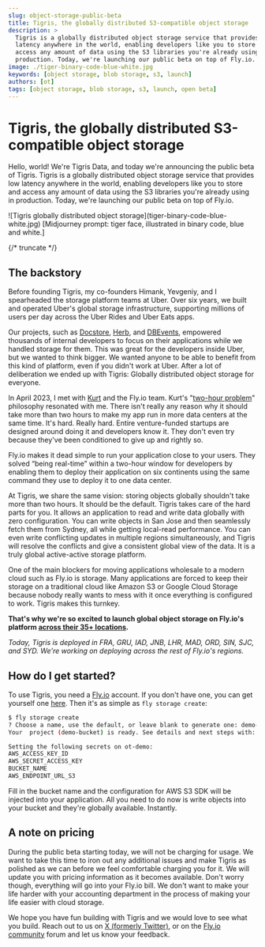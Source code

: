 ```yaml
---
slug: object-storage-public-beta
title: Tigris, the globally distributed S3-compatible object storage
description: >
  Tigris is a globally distributed object storage service that provides low
  latency anywhere in the world, enabling developers like you to store and
  access any amount of data using the S3 libraries you're already using in
  production. Today, we're launching our public beta on top of Fly.io.
image: ./tiger-binary-code-blue-white.jpg
keywords: [object storage, blob storage, s3, launch]
authors: [ot]
tags: [object storage, blob storage, s3, launch, open beta]
---
```


# Tigris, the globally distributed S3-compatible object storage

Hello, world! We're Tigris Data, and today we're announcing the public beta of
Tigris. Tigris is a globally distributed object storage service that provides
low latency anywhere in the world, enabling developers like you to store and
access any amount of data using the S3 libraries you're already using in
production. Today, we're launching our public beta on top of Fly.io.

<span align="center">
  ![Tigris globally distributed object
  storage](tiger-binary-code-blue-white.jpg) [Midjourney prompt: tiger face,
  illustrated in binary code, blue and white.]
</span>

{/* truncate */}

## The backstory

Before founding Tigris, my co-founders Himank, Yevgeniy, and I spearheaded the
storage platform teams at Uber. Over six years, we built and operated Uber's
global storage infrastructure, supporting millions of users per day across the
Uber Rides and Uber Eats apps.

Our projects, such as
[Docstore](https://www.uber.com/en-US/blog/schemaless-sql-database/),
[Herb](https://www.uber.com/en-PK/blog/herb-datacenter-replication/), and
[DBEvents](https://www.uber.com/en-PK/blog/dbevents-ingestion-framework/),
empowered thousands of internal developers to focus on their applications while
we handled storage for them. This was great for the developers inside Uber, but
we wanted to think bigger. We wanted anyone to be able to benefit from this kind
of platform, even if you didn't work at Uber. After a lot of deliberation we
ended up with Tigris: Globally distributed object storage for everyone.

In April 2023, I met with [Kurt](https://twitter.com/mrkurt) and the Fly.io
team. Kurt's
"[two-hour problem](https://fly.io/blog/we-raised-a-bunch-of-money/)" philosophy
resonated with me. There isn't really any reason why it should take more than
two hours to make my app run in more data centers at the same time. It's hard.
Really hard. Entire venture-funded startups are designed around doing it and
developers know it. They don't even try because they've been conditioned to give
up and rightly so.

Fly.io makes it dead simple to run your application close to your users. They
solved “being real-time” within a two-hour window for developers by enabling
them to deploy their application on six continents using the same command they
use to deploy it to one data center.

At Tigris, we share the same vision: storing objects globally shouldn't take
more than two hours. It should be the default. Tigris takes care of the hard
parts for you. It allows an application to read and write data globally with
zero configuration. You can write objects in San Jose and then seamlessly fetch
them from Sydney, all while getting local-read performance. You can even write
conflicting updates in multiple regions simultaneously, and Tigris will resolve
the conflicts and give a consistent global view of the data. It is a truly
global active-active storage platform.

One of the main blockers for moving applications wholesale to a modern cloud
such as Fly.io is storage. Many applications are forced to keep their storage on
a traditional cloud like Amazon S3 or Google Cloud Storage because nobody really
wants to mess with it once everything is configured to work. Tigris makes this
turnkey.

**That's why we're so excited to launch global object storage on Fly.io's
platform [across their 35+ locations](https://fly.io/docs/reference/regions/).**

_Today, Tigris is deployed in FRA, GRU, IAD, JNB, LHR, MAD, ORD, SIN, SJC, and
SYD. We're working on deploying across the rest of Fly.io's regions._

## How do I get started?

To use Tigris, you need a [Fly.io](https://fly.io/) account. If you don't have
one, you can get yourself one [here](https://fly.io/app/sign-up). Then it's as
simple as `fly storage create`:

```bash
$ fly storage create
? Choose a name, use the default, or leave blank to generate one: demo-bucket
Your  project (demo-bucket) is ready. See details and next steps with:

Setting the following secrets on ot-demo:
AWS_ACCESS_KEY_ID
AWS_SECRET_ACCESS_KEY
BUCKET_NAME
AWS_ENDPOINT_URL_S3
```

Fill in the bucket name and the configuration for AWS S3 SDK will be injected
into your application. All you need to do now is write objects into your bucket
and they're globally available. Instantly.

## A note on pricing

During the public beta starting today, we will not be charging for usage. We
want to take this time to iron out any additional issues and make Tigris as
polished as we can before we feel comfortable charging you for it. We will
update you with pricing information as it becomes available. Don't worry though,
everything will go into your Fly.io bill. We don't want to make your life harder
with your accounting department in the process of making your life easier with
cloud storage.

We hope you have fun building with Tigris and we would love to see what you
build. Reach out to us on
[X (formerly Twitter)](https://twitter.com/TigrisData), or on the
[Fly.io community](https://community.fly.io/tag/storage) forum and let us know
your feedback.
